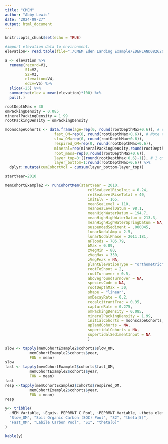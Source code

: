 ```yaml
---
title: "CMEM"
author: "Abby Lewis"
date: "2024-09-27"
output: html_document
---
```


```r
knitr::opts_chunk$set(echo = TRUE)
```

```r
#import elevation data to environment.
elevation<- read.table(file="./CMEM Eden Landing Example/EDENLAND082620.txt",sep=",")

a <- elevation %>%
  rename(record=V1,
         S1=V2,
         S2=V3,
         elevation=V4,
         edcv=V5) %>%
  slice(-25) %>%
  summarise(elev = mean(elevation)*100) %>%
  pull(.)

rootDepthMax = 30
omPackingDensity = 0.085
mineralPackingDensity = 1.99
rootPackingDensity = omPackingDensity

moonscapeCohorts <- data.frame(age=rep(0, round(rootDepthMax+0.6)), # set all ages to 0
                      fast_OM=rep(0, round(rootDepthMax+0.6)), # Note that fast, slow, and root mass initial conditions are all set to 0
                      slow_OM=rep(0, round(rootDepthMax+0.6)),
                      respired_OM=rep(0, round(rootDepthMax+0.6)),
                      mineral=rep(mineralPackingDensity,round(rootDepthMax+0.6)), # Mineral mass is 100% so equal to the packing density
                      root_mass=rep(0,round(rootDepthMax+0.6)),
                      layer_top=0:((round(rootDepthMax+0.6)-1)), # 1 cm depth increments
                      layer_bottom=1:round(rootDepthMax+0.6)) %>% 
  dplyr::mutate(cumCohortVol = cumsum(layer_bottom-layer_top))

startYear=2010

memCohortExample2 <- runCohortMem(startYear = 2010,
                                     relSeaLevelRiseInit = 0.24, 
                                     relSeaLevelRiseTotal = 40, 
                                     initElv = 165, 
                                     meanSeaLevel = 110, 
                                     meanSeaLevelDatum = 98.1, 
                                     meanHighWaterDatum = 194.7, 
                                     meanHighHighWaterDatum = 213.3, 
                                     meanHighHighWaterSpringDatum = NA, 
                                     suspendedSediment = .000045, 
                                     lunarNodalAmp = 2.5, 
                                     lunarNodalPhase = 2011.181, 
                                     nFloods = 705.79, 
                                     bMax = 0.09, 
                                     zVegMin = 80, 
                                     zVegMax = 350, 
                                     zVegPeak = NA, 
                                     plantElevationType = "orthometric",
                                     rootToShoot = 2, 
                                     rootTurnover = 0.5, 
                                     abovegroundTurnover = NA, 
                                     speciesCode = NA, 
                                     rootDepthMax = 30, 
                                     shape = "linear", 
                                     omDecayRate = 0.2, 
                                     recalcitrantFrac = 0.35, 
                                     captureRate = 0.275, 
                                     omPackingDensity = 0.085, 
                                     mineralPackingDensity = 1.99, 
                                     initialCohorts = moonscapeCohorts, 
                                     uplandCohorts = NA, 
                                     supertidalCohorts = NA, 
                                     supertidalSedimentInput = NA
                                     )

slow <- tapply(memCohortExample2$cohorts$slow_OM,
           memCohortExample2$cohorts$year,
           FUN = mean)
slow
fast <- tapply(memCohortExample2$cohorts$fast_OM,
           memCohortExample2$cohorts$year,
           FUN = mean)
fast
resp <-tapply(memCohortExample2$cohorts$respired_OM,
           memCohortExample2$cohorts$year,
           FUN = mean)
resp

y<- tribble(
  ~MEM_Variable, ~Equiv._PEPRMNT_C_Pool, ~PEPRMNT_Variable, ~theta_element,
  "Slow_OM", "Soil Organic Carbon (SOC) Pool", "S2", "theta[5]",
  "Fast_OM", "Labile Carbon Pool", "S1", "theta[6]"
)

kable(y)
```

